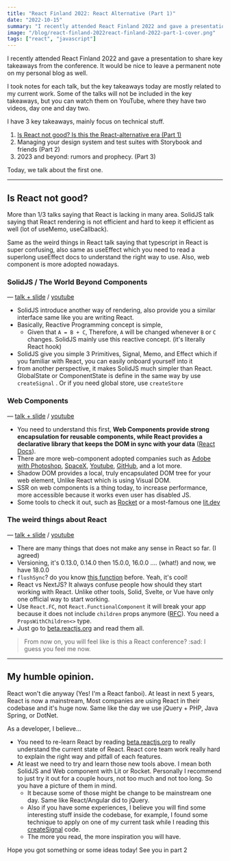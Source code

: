 ```yaml
---
title: "React Finland 2022: React Alternative (Part 1)"
date: "2022-10-15"
summary: "I recently attended React Finland 2022 and gave a presentation to share key takeaways from the conference. It would be nice to leave a permanent note on my personal blog as well."
image: "/blog/react-finland-2022react-finland-2022-part-1-cover.png"
tags: ["react", "javascript"]
---
```


I recently attended React Finland 2022 and gave a presentation to share key takeaways from the conference. It would be nice to leave a permanent note on my personal blog as well.

I took notes for each talk, but the key takeaways today are mostly related to my current work. Some of the talks will not be included in the key takeaways, but you can watch them on YouTube, where they have two videos, day one and day two.

I have 3 key takeaways, mainly focus on technical stuff.

1. [Is React not good? Is this the React-alternative era (Part 1)](/blog/react-finland-2022-part-1-react-alternative)
2. Managing your design system and test suites with Storybook and friends (Part 2)
3. 2023 and beyond: rumors and prophecy. (Part 3)

Today, we talk about the first one.

---

## Is React not good?

More than 1/3 talks saying that React is lacking in many area. SolidJS talk saying that React rendering is not efficient and hard to keep it efficient as well (lot of useMemo, useCallback).

Same as the weird things in React talk saying that typescript in React is super confusing, also same as useEffect which you need to read a superlong useEffect docs to understand the right way to use. Also, web component is more adopted nowadays.

### SolidJS / The World Beyond Components

— [talk + slide](https://react-finland.fi/schedule/#the-world-beyond-components) / [youtube](https://youtu.be/zE8PDM_7xoQ?t=5268)

- SolidJS introduce another way of rendering, also provide you a similar interface same like you are writing React.
- Basically, Reactive Programming concept is simple,
  - Given that `A = B + C`, Therefore, `A` will be changed whenever `B` or `C` changes. SolidJS mainly use this reactive concept. (it's literally React hook)
- SolidJS give you simple 3 Primitives, Signal, Memo, and Effect which if you familiar with React, you can easily onboard yourself into it
- from another perspective, it makes SolidJS much simpler than React. GlobalState or ComponentState is define in the same way by use `createSignal` . Or if you need global store, use `createStore`

### Web Components

— [talk + slide](https://react-finland.fi/schedule/#web-components) / [youtube](https://youtu.be/rHjwZu0EmlQ?t=8436)

- You need to understand this first, **Web Components provide strong encapsulation for reusable components, while React provides a declarative library that keeps the DOM in sync with your data** ([React Docs](https://reactjs.org/docs/web-components.html)).
- There are more web-component adopted companies such as [Adobe with Photoshop](https://web.dev/ps-on-the-web/), [SpaceX](https://www.reddit.com/r/spacex/comments/gxb7j1/comment/ft6bydt/), [Youtube](https://levelup.gitconnected.com/web-components-at-big-tech-companies-youtube-84266bb507fd), [GitHub](https://levelup.gitconnected.com/web-components-at-big-tech-companies-github-812e632e1650), and a lot more.
- Shadow DOM provides a local, truly encapsulated DOM tree for your web element, Unlike React which is using Visual DOM.
- SSR on web components is a thing today, to increase performance, more accessible because it works even user has disabled JS.
- Some tools to check it out, such as [Rocket](https://rocket.modern-web.dev/) or a most-famous one [lit.dev](https://lit.dev/)

### The weird things about React

— [talk + slide](https://react-finland.fi/schedule/#the-weird-things-about-react) / [youtube](https://youtu.be/zE8PDM_7xoQ?t=17070)

- There are many things that does not make any sense in React so far. (I agreed)
- Versioning, it's 0.13.0, 0.14.0 then 15.0.0, 16.0.0 .... (what!) and now, we have 18.0.0
- `flushSync`? do you know [this function](https://beta.reactjs.org/apis/react-dom/flushSync) before. Yeah, it's cool!
- React vs NextJS? It always confuse people how should they start working with React. Unlike other tools, Solid, Svelte, or Vue have only one official way to start working.
- Use `React.FC`, not `React.FunctionalComponent` it will break your app because it does not include `children` props anymore ([RFC](https://github.com/DefinitelyTyped/DefinitelyTyped/issues/46691)). You need a `PropsWithChildren<>` type.
- Just go to [beta.reactjs.org](https://beta.reactjs.org/) and read them all.

> From now on, you will feel like is this a React conference? :sad: I guess you feel me now.

---

## My humble opinion.

React won't die anyway (Yes! I'm a React fanboi). At least in next 5 years, React is now a mainstream, Most companies are using React in their codebase and it's huge now. Same like the day we use jQuery + PHP, Java Spring, or DotNet.

As a developer, I believe...

- You need to re-learn React by reading [beta.reactjs.org](https://beta.reactjs.org/) to really understand the current state of React. React core team work really hard to explain the right way and pitfall of each features.
- At least we need to try and learn those new tools above. I mean both SolidJS and Web component with Lit or Rocket. Personally I recommend to just try it out for a couple hours, not too much and not too long. So you have a picture of them in mind.
  - It because some of those might be change to be mainstream one day. Same like React/Angular did to jQuery.
  - Also if you have some experiences, I believe you will find some interesting stuff inside the codebase, for example, I found some technique to apply on one of my current task while I reading this [createSignal](https://github.com/solidjs/solid/blob/main/packages/solid/src/reactive/signal.ts#L178) code.
  - The more you read, the more inspiration you will have.

Hope you got something or some ideas today! See you in part 2
